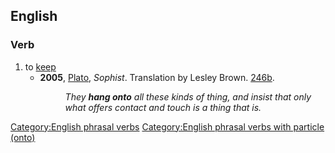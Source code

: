 ==English==

===Verb===
{{en-verb|hang<,,hung> onto}}

# to [[keep]]
#* '''2005''', [[w:Plato|Plato]], ''Sophist''. Translation by Lesley Brown. [[w:Stephanus pagination|246b]].
#*: ''They '''hang onto''' all these kinds of thing, and insist that only what offers contact and touch is a thing that is.''

[[Category:English phrasal verbs]]
[[Category:English phrasal verbs with particle (onto)]]